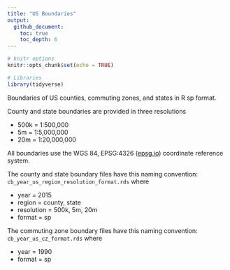 ```yaml
---
title: "US Boundaries"
output: 
  github_document:
    toc: true
    toc_depth: 6
---
```


```r
# knitr options
knitr::opts_chunk$set(echo = TRUE)

# Libraries
library(tidyverse)
```

Boundaries of US counties, commuting zones, and states in R sp format.

County and state boundaries are provided in three resolutions

* 500k = 1:500,000
* 5m = 1:5,000,000
* 20m = 1:20,000,000

All boundaries use the WGS 84, EPSG:4326 ([epsg.io](https://epsg.io/4326))
coordinate reference system.

The county and state boundary files have this naming convention:
`cb_year_us_region_resolution_format.rds` where

* year = 2015
* region = county, state
* resolution = 500k, 5m, 20m
* format = sp

The commuting zone boundary files have this naming convention:
`cb_year_us_cz_format.rds` where

* year = 1990
* format = sp
